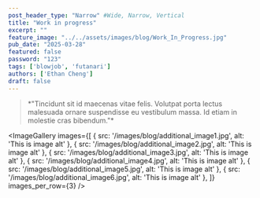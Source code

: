 ```yaml
---
post_header_type: "Narrow" #Wide, Narrow, Vertical
title: "Work in progress"
excerpt: ""
feature_image: "../../assets/images/blog/Work_In_Progress.jpg"
pub_date: "2025-03-28"
featured: false
password: "123"
tags: ['blowjob', 'futanari']
authors: ['Ethan Cheng']
draft: false
---
```


<VideoPlayer
  src="/video/test.mp4"
  poster="/video/test_screenshot.jpg"
  controls
  autoplay={true}
  loop={true}
  muted={false}
/>

<blockquote class="blockquote-alt">
    *"Tincidunt sit id maecenas vitae felis. Volutpat porta lectus malesuada ornare suspendisse eu vestibulum massa. Id etiam in molestie cras bibendum."*
</blockquote>


<ImageGallery images={[
        { src: '/images/blog/additional_image1.jpg', alt: 'This is image alt' },
        { src: '/images/blog/additional_image2.jpg', alt: 'This is image alt' },
        { src: '/images/blog/additional_image3.jpg', alt: 'This is image alt' },
        { src: '/images/blog/additional_image4.jpg', alt: 'This is image alt' },
        { src: '/images/blog/additional_image5.jpg', alt: 'This is image alt' },
        { src: '/images/blog/additional_image6.jpg', alt: 'This is image alt' },
    ]}
    images_per_row={3}
/>

